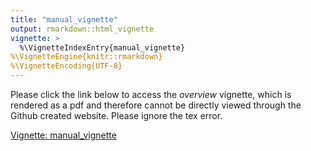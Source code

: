 ```yaml
---
title: "manual_vignette"
output: rmarkdown::html_vignette
vignette: >
  %\VignetteIndexEntry{manual_vignette}
%\VignetteEngine{knitr::rmarkdown}
%\VignetteEncoding{UTF-8}
---
```


Please click the link below to access the *overview* vignette, which is rendered as a pdf and therefore cannot be directly viewed through the Github created website. Please ignore the tex error.

<!--- <iframe src="manual_vignette.pdf"/> -->

[Vignette: manual_vignette](manual_vignette.pdf){target="_blank"}

